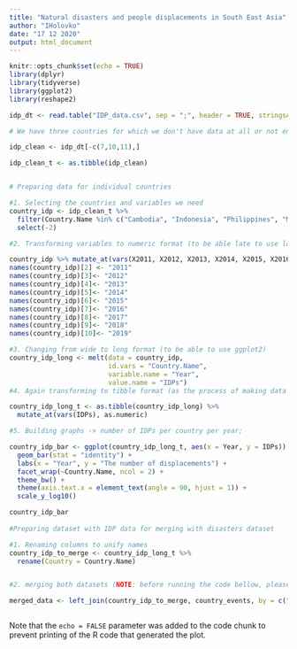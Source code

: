 ---
title: "Natural disasters and people displacements in South East Asia"
author: "IHolovko"
date: "17 12 2020"
output: html_document
---

```{r setup, include=FALSE}
knitr::opts_chunk$set(echo = TRUE)
library(dplyr)
library(tidyverse)
library(ggplot2)
library(reshape2)
```


```{r cars, warning = FALSE}
idp_dt <- read.table("IDP_data.csv", sep = ";", header = TRUE, stringsAsFactors = FALSE)

# We have three countries for which we don't have data at all or not enough data for the analysis: Brunei, Singapore and Timor-Leste. So we take them out. Also we transform dataset into tibble format for later. 

idp_clean <- idp_dt[-c(7,10,11),]

idp_clean_t <- as.tibble(idp_clean)


# Preparing data for individual countries 

#1. Selecting the countries and variables we need 
country_idp <- idp_clean_t %>%
  filter(Country.Name %in% c("Cambodia", "Indonesia", "Philippines", "Malaysia", "Thailand", "Lao PDR", "Myanmar", "Vietnam")) %>% 
  select(-2)

#2. Transforming variables to numeric format (to be able late to use log() function)

country_idp %>% mutate_at(vars(X2011, X2012, X2013, X2014, X2015, X2016, X2017, X2018, X2019), as.numeric) 
names(country_idp)[2] <- "2011"
names(country_idp)[3]<- "2012"
names(country_idp)[4]<- "2013"
names(country_idp)[5]<- "2014"
names(country_idp)[6]<- "2015"
names(country_idp)[7]<- "2016"
names(country_idp)[8]<- "2017"
names(country_idp)[9]<- "2018"
names(country_idp)[10]<- "2019"

#3. Changing from wide to long format (to be able to use ggplot2)
country_idp_long <- melt(data = country_idp,
                         id.vars = "Country.Name",
                         variable.name = "Year",
                         value.name = "IDPs")
#4. Again transforming to tibble format (as the process of making data long resulted in turning back again the data.frame)

country_idp_long_t <- as.tibble(country_idp_long) %>%
  mutate_at(vars(IDPs), as.numeric) 

#5. Building graphs -> number of IDPs per country per year;

country_idp_bar <- ggplot(country_idp_long_t, aes(x = Year, y = IDPs)) +
  geom_bar(stat = "identity") +
  labs(x = "Year", y = "The number of displacements") +
  facet_wrap(~Country.Name, ncol = 2) +
  theme_bw() +
  theme(axis.text.x = element_text(angle = 90, hjust = 1)) +
  scale_y_log10() 

country_idp_bar
  
#Preparing dataset with IDP data for merging with disasters dataset

#1. Renaming columns to unify names 
country_idp_to_merge <- country_idp_long_t %>%
  rename(Country = Country.Name) 


#2. merging both datasets (NOTE: before running the code bellow, please do necessary changes on the dataset on disaster events, see updated "natural disaster script-2.Rmd)

merged_data <- left_join(country_idp_to_merge, country_events, by = c("Year", "Country"))


```


```{echo=FALSE}

```

Note that the `echo = FALSE` parameter was added to the code chunk to prevent printing of the R code that generated the plot.
